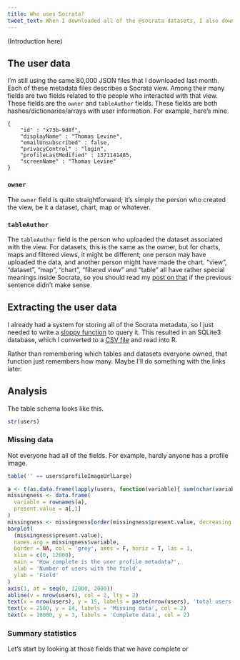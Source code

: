 ```yaml
---
title: Who uses Socrata?
tweet_text: When I downloaded all of the @socrata datasets, I also downloaded all of the users.
---
```


(Introduction here)

## The user data
I'm still using the same 80,000 JSON files that I downloaded last month.
Each of these metadata files describes a Socrata view. Among their many
fields are two fields related to the people who interacted with that view.
These fields are the `owner` and  `tableAuthor` fields. These fields are
both hashes/dictionaries/arrays with user information. For example, here's
mine.

    {
        "id" : "x73b-9d8f",
        "displayName" : "Thomas Levine",
        "emailUnsubscribed" : false,
        "privacyControl" : "login",
        "profileLastModified" : 1371141485,
        "screenName" : "Thomas Levine"
    }

### `owner`
The `owner` field is quite straightforward; it's simply the person who
created the view, be it a dataset, chart, map or whatever.

### `tableAuthor`
The `tableAuthor` field is the person who uploaded the dataset associated
with the view. For datasets, this is the same as the owner, but for charts,
maps and filtered views, it might be different; one person may have uploaded
the data, and another person might have made the chart. "view", "dataset",
"map", "chart", "filtered view" and "table" all have rather special meanings
inside Socrata, so you should read my [post on that](/!/socrata-genealogies)
if the previous sentence didn't make sense.

## Extracting the user data
I already had a system for storing all of the Socrata metadata, so I just needed to write a
[sloppy function](https://github.com/tlevine/socrata-analysis/blob/e3d12254e928f986f1a83ed2099577e289048b94/numbers/run.py#L207)
to query it. This resulted in an SQLite3 database, which I converted to a
[CSV file](https://raw.github.com/tlevine/socrata-analysis/e3d12254e928f986f1a83ed2099577e289048b94/users.csv)
and read into R.

<!--
In case a view was federated, only one copy is counted, so this doesn't
have the duplication issues that some people were concerned about.
-->

Rather than remembering which tables and datasets everyone owned, that function
just remembers how many. Maybe I'll do something with the links later.

## Analysis
The table schema looks like this.

```r
str(users)
```

### Missing data
Not everyone had all of the fields. For example, hardly anyone has a profile image.

```r
table('' == users$profileImageUrlLarge)
```

```r
a <- t(as.data.frame(lapply(users, function(variable){ sum(nchar(variable) > 0) } )))
missingness <- data.frame(
  variable = rownames(a),
  present.value = a[,1]
)
missingness <- missingness[order(missingness$present.value, decreasing = T),]
barplot(
  (missingness$present.value),
  names.arg = missingness$variable,
  border = NA, col = 'grey', axes = F, horiz = T, las = 1,
  xlim = c(0, 12000),
  main = 'How complete is the user profile metadata?',
  xlab = 'Number of users with the field',
  ylab = 'Field'
)
axis(1, at = seq(0, 12000, 2000))
abline(v = nrow(users), col = 2, lty = 2)
text(x = nrow(users), y = 15, labels = paste(nrow(users), 'total users'), col = 2, pos = 2)
text(x = 2500, y = 14, labels = 'Missing data', col = 2)
text(x = 10000, y = 3, labels = 'Complete data', col = 2)
```

### Summary statistics
Let's start by looking at those fields that we have complete or 
